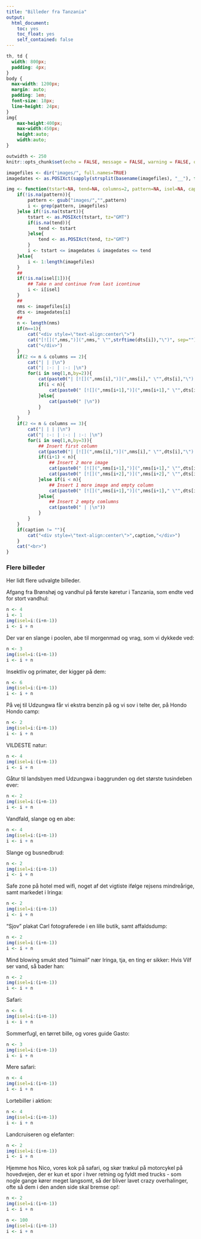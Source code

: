 ```yaml
---
title: "Billeder fra Tanzania"
output:
  html_document:
    toc: yes
    toc_float: yes
    self_contained: false
---
```


<head>
    <base target="_blank">
</head>

```css
th, td {
  width: 800px;
  padding: 4px;
}
body {
  max-width: 1200px;
  margin: auto;
  padding: 1em;
  font-size: 18px;
  line-height: 24px; 
}  
img{
    max-height:400px;
    max-width:450px;
    height:auto;
    width:auto;
}
```

```r
outwidth <- 250
knitr::opts_chunk$set(echo = FALSE, message = FALSE, warning = FALSE, out.width=outwidth, results = "asis")

imagefiles <- dir("images/", full.names=TRUE)
imagedates <- as.POSIXct(sapply(strsplit(basename(imagefiles), "__"), function(x){x[1]}), format="%Y-%m-%d_%H:%M:%S", tz="GMT")

img <- function(tstart=NA, tend=NA, columns=2, pattern=NA, isel=NA, caption=""){
    if(!is.na(pattern)){
        pattern <- gsub("images/","",pattern)
        i <- grep(pattern, imagefiles)
    }else if(!is.na(tstart)){
        tstart <- as.POSIXct(tstart, tz="GMT")
        if(is.na(tend)){
            tend <- tstart
        }else{
            tend <- as.POSIXct(tend, tz="GMT")
        }
        i <- tstart <= imagedates & imagedates <= tend
    }else{
        i <- 1:length(imagefiles)
    }
    ##
    if(!is.na(isel[1])){
        ## Take n and continue from last icontinue
        i <- i[isel]
    }
    ##
    nms <- imagefiles[i]
    dts <- imagedates[i]
    ##
    n <- length(nms)
    if(n==1){
        cat("<div style=\"text-align:center\">")
        cat("[![](",nms,")](",nms," \"",strftime(dts[i]),"\")", sep="")
        cat("</div>")
    }
    if(2 <= n & columns == 2){
        cat("| | |\n")
        cat("| :-: | :-: |\n")
        for(i in seq(1,n,by=2)){
            cat(paste0("| [![](",nms[i],")](",nms[i]," \"",dts[i],"\") |"))
            if(i < n){
                cat(paste0(" [![](",nms[i+1],")](",nms[i+1]," \"",dts[i+1],"\") |\n"), sep="")
            }else{
                cat(paste0(" |\n"))
            }
        }
    }
    if(2 <= n & columns == 3){
        cat("| | | |\n")
        cat("| :-: | :-: | :-: |\n")
        for(i in seq(1,n,by=3)){
            ## Insert first column
            cat(paste0("| [![](",nms[i],")](",nms[i]," \"",dts[i],"\") |"))
            if((i+1) < n){
                ## Insert 2 more image
                cat(paste0(" [![](",nms[i+1],")](",nms[i+1]," \"",dts[i+1],"\") |"))
                cat(paste0(" [![](",nms[i+2],")](",nms[i+2]," \"",dts[i+1],"\") |\n"), sep="")
            }else if(i < n){
                ## Insert 1 more image and empty column
                cat(paste0(" [![](",nms[i+1],")](",nms[i+1]," \"",dts[i+1],"\") ||\n"), sep="")
            }else{
                ## Insert 2 empty comlumns
                cat(paste0(" | |\n"))
            }
        }
    }
    if(caption != ""){
        cat("<div style=\"text-align:center\">",caption,"</div>")
    }
    cat("<br>")
}
```


### Flere billeder

Her lidt flere udvalgte billeder.

Afgang fra Brønshøj og vandhul på første køretur i Tanzania, som endte ved for
stort vandhul:

```r
n <- 4
i <- 1
img(isel=i:(i+n-1))
i <- i + n
```

Der var en slange i poolen, abe til morgenmad og vrag, som vi dykkede ved:

```r
n <- 3
img(isel=i:(i+n-1))
i <- i + n
```

Insektliv og primater, der kigger på dem:

```r
n <- 6
img(isel=i:(i+n-1))
i <- i + n
```

På vej til Udzungwa får vi ekstra benzin på og vi sov i telte der, på Hondo
Hondo camp:

```r
n <- 2
img(isel=i:(i+n-1))
i <- i + n
```

VILDESTE natur:

```r
n <- 4
img(isel=i:(i+n-1))
i <- i + n
```

Gåtur til landsbyen med Udzungwa i baggrunden og det største tusindeben ever:

```r
n <- 2
img(isel=i:(i+n-1))
i <- i + n
```

Vandfald, slange og en abe:

```r
n <- 4
img(isel=i:(i+n-1))
i <- i + n
```

Slange og busnedbrud:

```r
n <- 2
img(isel=i:(i+n-1))
i <- i + n
```

Safe zone på hotel med wifi, noget af det vigtiste ifølge rejsens
mindreårige, samt markedet i Iringa:

```r
n <- 2
img(isel=i:(i+n-1))
i <- i + n
```

"Sjov" plakat Carl fotograferede i en lille butik, samt affaldsdump:

```r
n <- 2
img(isel=i:(i+n-1))
i <- i + n
```

Mind blowing smukt sted "Isimail" nær Iringa, tja, en ting er sikker: Hvis Vilf
ser vand, så bader han:

```r
n <- 2
img(isel=i:(i+n-1))
i <- i + n
```

Safari:

```r
n <- 6
img(isel=i:(i+n-1))
i <- i + n
```

Sommerfugl, en tørret bille, og vores guide Gasto:

```r
n <- 3
img(isel=i:(i+n-1))
i <- i + n
```

Mere safari:

```r
n <- 4
img(isel=i:(i+n-1))
i <- i + n
```

Lortebiller i aktion:

```r
n <- 4
img(isel=i:(i+n-1))
i <- i + n
```

Landcruiseren og elefanter:

```r
n <- 2
img(isel=i:(i+n-1))
i <- i + n
```

Hjemme hos Nico, vores kok på safari, og skør trækul på motorcykel på
hovedvejen, der er kun et spor i hver retning og fyldt med trucks - som nogle
gange kører meget langsomt, så der bliver lavet crazy overhalinger, ofte så dem
i den anden side skal bremse op!:

```r
n <- 2
img(isel=i:(i+n-1))
i <- i + n
```


```r
n <- 100
img(isel=i:(i+n-1))
i <- i + n
```


